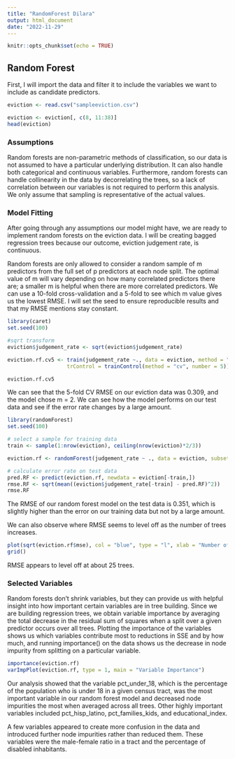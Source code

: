 ---
title: "RandomForest Dilara"
output: html_document
date: "2022-11-29"
---

```{r setup, include=FALSE}
knitr::opts_chunk$set(echo = TRUE)
```

## Random Forest

First, I will import the data and filter it to include the variables we want to include as candidate predictors.
```{r import}
eviction <- read.csv("sampleeviction.csv")

eviction <- eviction[, c(8, 11:38)]
head(eviction)
```

### Assumptions
Random forests are non-parametric methods of classification, so our data is not assumed to have a particular underlying distribution. It can also handle both categorical and continuous variables. Furthermore, random forests can handle collinearity in the data by decorrelating the trees, so a lack of correlation between our variables is not required to perform this analysis. We only assume that sampling is representative of the actual values.

### Model Fitting
After going through any assumptions our model might have, we are ready to implement random forests on the eviction data. I will be creating bagged regression trees because our outcome, eviction judgement rate, is continuous.

Random forests are only allowed to consider a random sample of m predictors from the full set of p predictors at each node split. The optimal value of m will vary depending on how many correlated predictors there are; a smaller m is helpful when there are more correlated predictors. We can use a 10-fold cross-validation and a 5-fold to see which m value gives us the lowest RMSE. I will set the seed to ensure reproducible results and that my RMSE mentions stay constant.
```{r model}
library(caret)
set.seed(100)

#sqrt transform
eviction$judgement_rate <- sqrt(eviction$judgement_rate)

eviction.rf.cv5 <- train(judgement_rate ~., data = eviction, method = "rf", importance = T,
                   trControl = trainControl(method = "cv", number = 5))

eviction.rf.cv5
```
We can see that the 5-fold CV RMSE on our eviction data was 0.309, and the model chose m = 2. We can see how the model performs on our test data and see if the error rate changes by a large amount.

```{r model2}
library(randomForest)
set.seed(100)

# select a sample for training data
train <- sample(1:nrow(eviction), ceiling(nrow(eviction)*2/3))

eviction.rf <- randomForest(judgement_rate ~ ., data = eviction, subset = train, importance = TRUE)

# calculate error rate on test data
pred.RF <- predict(eviction.rf, newdata = eviction[-train,])
rmse.RF <- sqrt(mean((eviction$judgement_rate[-train] - pred.RF)^2))
rmse.RF
```
The RMSE of our random forest model on the test data is 0.351, which is slightly higher than the error on our training data but not by a large amount. 

We can also observe where RMSE seems to level off as the number of trees increases.
```{r rmse}
plot(sqrt(eviction.rf$mse), col = "blue", type = "l", xlab = "Number of trees", ylab = "RMSE")
grid()
```
RMSE appears to level off at about 25 trees.

### Selected Variables
Random forests don't shrink variables, but they can provide us with helpful insight into how important certain variables are in tree building. Since we are building regression trees, we obtain variable importance by averaging the total decrease in the residual sum of squares when a split over a given predictor occurs over all trees. Plotting the importance of the variables shows us which variables contribute most to reductions in SSE and by how much, and running importance() on the data shows us the decrease in node impurity from splitting on a particular variable. 
```{r imp}
importance(eviction.rf)
varImpPlot(eviction.rf, type = 1, main = "Variable Importance")
```

Our analysis showed that the variable pct_under_18, which is the percentage of the population who is under 18 in a given census tract, was the most important variable in our random forest model and decreased node impurities the most when averaged across all trees. Other highly important variables included pct_hisp_latino, pct_families_kids, and educational_index. 

A few variables appeared to create more confusion in the data and introduced further node impurities rather than reduced them. These variables were the male-female ratio in a tract and the percentage of disabled inhabitants.